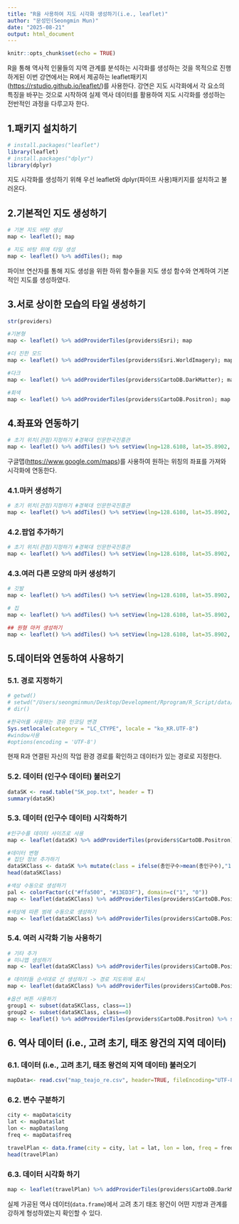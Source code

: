 ```yaml
---
title: "R을 사용하여 지도 시각화 생성하기(i.e., leaflet)"
author: "문성민(Seongmin Mun)"
date: "2025-08-21"
output: html_document
---
```


```r
knitr::opts_chunk$set(echo = TRUE)
```


R을 통해 역사적 인물들의 지역 관계를 분석하는 시각화를 생성하는 것을 목적으로 진행하게된 이번 강연에서는 R에서 제공하는 leaflet패키지(<https://rstudio.github.io/leaflet/>)를 사용한다. 강연은 지도 시각화에서 각 요소의 특징을 바꾸는 것으로 시작하여 실제 역사 데이터를 활용하여 지도 시각화를 생성하는 전반적인 과정을 다루고자 한다.

## 1.패키지 설치하기

```r
# install.packages("leaflet")
library(leaflet)
# install.packages("dplyr")
library(dplyr)
```

지도 시각화를 생성하기 위해 우선 leaflet와 dplyr(파이프 사용)패키지를 설치하고 불러온다.


## 2.기본적인 지도 생성하기

```r
# 기본 지도 바탕 생성
map <- leaflet(); map
```

```r
# 지도 바탕 위에 타일 생성
map <- leaflet() %>% addTiles(); map
```

파이브 연산자를 통해 지도 생성을 위한 하위 함수들을 지도 생성 함수와 연계하여 기본적인 지도를 생성하였다.

## 3.서로 상이한 모습의 타일 생성하기

```r
str(providers)
```

```r
#기본형
map <- leaflet() %>% addProviderTiles(providers$Esri); map
```

```r
#더 진한 모드
map <- leaflet() %>% addProviderTiles(providers$Esri.WorldImagery); map
```

```r
#다크
map <- leaflet() %>% addProviderTiles(providers$CartoDB.DarkMatter); map
```

```r
#회색
map <- leaflet() %>% addProviderTiles(providers$CartoDB.Positron); map
```

## 4.좌표와 연동하기

```r
# 초기 위치(관점)지정하기 #경북대 인문한국진흥관
map <- leaflet() %>% addTiles() %>% setView(lng=128.6108, lat=35.8902, zoom = 15); map
```

구글맵(<https://www.google.com/maps>)를 사용하여 원하는 위칭의 좌표를 가져와 시각화에 연동한다.

### 4.1.마커 생성하기
```r
# 초기 위치(관점)지정하기 #경북대 인문한국진흥관
map <- leaflet() %>% addTiles() %>% setView(lng=128.6108, lat=35.8902, zoom = 15) %>% addMarkers(lng=128.6108, lat=35.8902); map
```

### 4.2.팝업 추가하기
```r
# 초기 위치(관점)지정하기 #경북대 인문한국진흥관
map <- leaflet() %>% addTiles() %>% setView(lng=128.6108, lat=35.8902, zoom = 15) %>% addMarkers(lng=128.6108, lat=35.8902, popup="경북대학교"); map
```

### 4.3.여러 다른 모양의 마커 생성하기
```r
# 깃발
map <- leaflet() %>% addTiles() %>% setView(lng=128.6108, lat=35.8902, zoom = 15) %>% addAwesomeMarkers(lng=128.6108, lat=35.8902, icon= awesomeIcons(icon = 'flag', markerColor = 'orange', iconColor = 'white')); map
```

```r
# 집
map <- leaflet() %>% addTiles() %>% setView(lng=128.6108, lat=35.8902, zoom = 15) %>% addAwesomeMarkers(lng=128.6108, lat=35.8902, icon= awesomeIcons(icon = 'home', markerColor = 'blue', iconColor = 'white')); map
```

```r
## 원형 마커 생성하기
map <- leaflet() %>% addTiles() %>% setView(lng=128.6108, lat=35.8902, zoom = 15) %>% addCircleMarkers(lng=128.6108, lat=35.8902, radius = 20); map
```


## 5.데이터와 연동하여 사용하기

### 5.1. 경로 지정하기

```r
# getwd()
# setwd("/Users/seongminmun/Desktop/Development/Rprogram/R_Script/data/")
# dir()
```

```r
#한국어를 사용하는 경유 인코딩 변경
Sys.setlocale(category = "LC_CTYPE", locale = "ko_KR.UTF-8")
#window사용
#options(encoding = 'UTF-8')
```

현재 R과 연결된 자신의 작업 환경 경로를 확인하고 데이터가 있는 경로로 지정한다.

### 5.2. 데이터 (인구수 데이터) 불러오기

```r
dataSK <- read.table("SK_pop.txt", header = T)
summary(dataSK)
```

### 5.3. 데이터 (인구수 데이터) 시각화하기

```r
#인구수를 데이터 사이즈로 사용
map <- leaflet(dataSK) %>% addProviderTiles(providers$CartoDB.Positron) %>% setView(lng=127.0462, lat=37.2819, zoom = 7) %>% addCircles(lng=~LON, lat=~LAT, radius=~sqrt(총인구수)*3) ; map
```

```r
#데이터 변형
# 집단 정보 추가하기
dataSKClass <- dataSK %>% mutate(class = ifelse(총인구수>mean(총인구수),"1","0"))
head(dataSKClass)
```


```r
#색상 수동으로 생성하기
pal <- colorFactor(c("#ffa500", "#13ED3F"), domain=c("1", "0"))
map <- leaflet(dataSKClass) %>% addProviderTiles(providers$CartoDB.Positron) %>% setView(lng=127.0462, lat=37.2819, zoom = 7) %>% addCircles(lng=~LON, lat=~LAT, radius=~sqrt(총인구수)*3, color=~pal(class)) ; map
```

```r
#색상에 따른 범례 수동으로 생성하기
map <- leaflet(dataSKClass) %>% addProviderTiles(providers$CartoDB.Positron) %>% setView(lng=127.0462, lat=37.2819, zoom = 7) %>% addCircles(lng=~LON, lat=~LAT, radius=~sqrt(총인구수)*3, color=~pal(class)) %>% addLegend("bottomright", colors= c("#ffa500", "#13ED3F"), labels=c("1", "0"), title="도시 밀집도"); map
```

### 5.4. 여러 시각화 기능 사용하기

```r
# 기타 추가
# 미니맵 생성하기
map <- leaflet(dataSKClass) %>% addProviderTiles(providers$CartoDB.Positron) %>% setView(lng=127.0462, lat=37.2819, zoom = 7) %>% addCircles(lng=~LON, lat=~LAT, radius=~sqrt(총인구수)*3, color=~pal(class)) %>% addLegend("bottomleft", colors= c("#ffa500", "#13ED3F"), labels=c("1", "0"), title="도시 밀집도") %>% addMiniMap(width = 150, height = 150); map
```

```r
# 데이터들 순서대로 선 생성하기 -> 경로 지도위에 표시
map <- leaflet(dataSKClass) %>% addProviderTiles(providers$CartoDB.Positron) %>% setView(lng=127.0462, lat=37.2819, zoom = 7) %>% addCircles(lng=~LON, lat=~LAT, radius=~sqrt(총인구수)*3, color=~pal(class)) %>% addLegend("bottomleft", colors= c("#ffa500", "#13ED3F"), labels=c("1", "0"), title="도시 밀집도") %>% addMiniMap(width = 150, height = 150) %>% addPolylines(lng=~LON, lat=~LAT, weight=.5); map
```


```r
#옵션 버튼 사용하기
group1 <- subset(dataSKClass, class==1)
group2 <- subset(dataSKClass, class==0)
map <- leaflet() %>% addProviderTiles(providers$CartoDB.Positron) %>% setView(lng=127.0462, lat=37.2819, zoom = 7) %>% addCircles(data = group1, lng=~LON, lat=~LAT, radius=~sqrt(총인구수)*3, color=~pal(class), group = "group1")  %>% addCircles(data = group2, lng=~LON, lat=~LAT, radius=~sqrt(총인구수)*3, color=~pal(class), group = "group2") %>% addLayersControl(overlay = c("group1","group2"), options = layersControlOptions(collapsed = FALSE)); map
```





## 6. 역사 데이터 (i.e., 고려 초기, 태조 왕건의 지역 데이터)

### 6.1. 데이터 (i.e., 고려 초기, 태조 왕건의 지역 데이터) 불러오기

```r
mapData<- read.csv("map_teajo_re.csv", header=TRUE, fileEncoding="UTF-8"); head(mapData)
```

### 6.2. 변수 구분하기

```r
city <- mapData$city
lat <- mapData$lat
lon <- mapData$long
freq <- mapData$freq

travelPlan <- data.frame(city = city, lat = lat, lon = lon, freq = freq)
head(travelPlan)
```

### 6.3. 데이터 시각화 하기

```r
map <- leaflet(travelPlan) %>% addProviderTiles(providers$CartoDB.DarkMatter) %>% setView(lng=127.0462, lat=37.2819, zoom = 5) %>% addCircles(lng=~lon, lat=~lat, radius=~freq*3000, color = "yellow") %>% addMiniMap(width = 150, height = 150); map
```

실제 가공된 역사 데이터(`data.frame`)에서 고려 초기 태조 왕건이 어떤 지방과 관계를 강하게 형성하였는지 확인할 수 있다.


